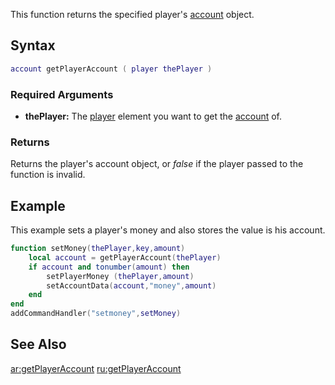 
{{Server function}}
This function returns the specified player's [[/account.md|account]] object.

==Syntax==
<syntaxhighlight lang="lua">
account getPlayerAccount ( player thePlayer )
</syntaxhighlight>
{{OOP|Static method [[/Account.md|Account]].getFromPlayer() can also be used|[[/player.md|player]]:getAccount|account|}}
===Required Arguments===
* '''thePlayer:''' The [[/player.md|player]] element you want to get the [[/account.md|account]] of.

===Returns===
Returns the player's account object, or ''false'' if the player passed to the function is invalid.

==Example==
This example sets a player's money and also stores the value is his account.
<syntaxhighlight lang="lua">
function setMoney(thePlayer,key,amount)
    local account = getPlayerAccount(thePlayer)
    if account and tonumber(amount) then
        setPlayerMoney (thePlayer,amount)
        setAccountData(account,"money",amount)
    end
end
addCommandHandler("setmoney",setMoney)
</syntaxhighlight>

==See Also==
{{Account_functions}}
[[/ar:getPlayerAccount.md|ar:getPlayerAccount]]
[[/ru:getPlayerAccount.md|ru:getPlayerAccount]]